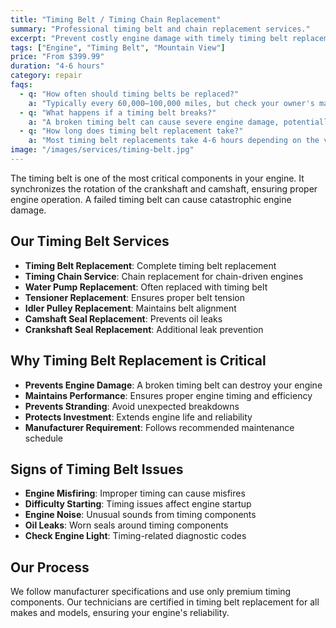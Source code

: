 ```yaml
---
title: "Timing Belt / Timing Chain Replacement"
summary: "Professional timing belt and chain replacement services."
excerpt: "Prevent costly engine damage with timely timing belt replacement."
tags: ["Engine", "Timing Belt", "Mountain View"]
price: "From $399.99"
duration: "4-6 hours"
category: repair
faqs:
  - q: "How often should timing belts be replaced?"
    a: "Typically every 60,000–100,000 miles, but check your owner's manual for specific intervals."
  - q: "What happens if a timing belt breaks?"
    a: "A broken timing belt can cause severe engine damage, potentially requiring engine replacement."
  - q: "How long does timing belt replacement take?"
    a: "Most timing belt replacements take 4-6 hours depending on the vehicle make and model."
image: "/images/services/timing-belt.jpg"
---
```


The timing belt is one of the most critical components in your engine. It synchronizes the rotation of the crankshaft and camshaft, ensuring proper engine operation. A failed timing belt can cause catastrophic engine damage.

## Our Timing Belt Services

- **Timing Belt Replacement**: Complete timing belt replacement
- **Timing Chain Service**: Chain replacement for chain-driven engines
- **Water Pump Replacement**: Often replaced with timing belt
- **Tensioner Replacement**: Ensures proper belt tension
- **Idler Pulley Replacement**: Maintains belt alignment
- **Camshaft Seal Replacement**: Prevents oil leaks
- **Crankshaft Seal Replacement**: Additional leak prevention

## Why Timing Belt Replacement is Critical

- **Prevents Engine Damage**: A broken timing belt can destroy your engine
- **Maintains Performance**: Ensures proper engine timing and efficiency
- **Prevents Stranding**: Avoid unexpected breakdowns
- **Protects Investment**: Extends engine life and reliability
- **Manufacturer Requirement**: Follows recommended maintenance schedule

## Signs of Timing Belt Issues

- **Engine Misfiring**: Improper timing can cause misfires
- **Difficulty Starting**: Timing issues affect engine startup
- **Engine Noise**: Unusual sounds from timing components
- **Oil Leaks**: Worn seals around timing components
- **Check Engine Light**: Timing-related diagnostic codes

## Our Process

We follow manufacturer specifications and use only premium timing components. Our technicians are certified in timing belt replacement for all makes and models, ensuring your engine's reliability. 